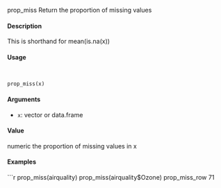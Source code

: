 
prop_miss Return the proportion of missing values

####  Description 

This is shorthand for mean(is.na(x))

####  Usage 
<pre><code>

prop_miss(x)
</code></pre>
#### Arguments 

* ``x``: vector or data.frame

#### Value 

numeric the proportion of missing values in x

#### Examples 
```r

prop_miss(airquality)
prop_miss(airquality$Ozone)
prop_miss_row 71
